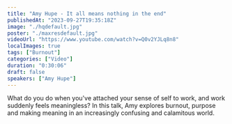 ```yaml
---
title: "Amy Hupe - It all means nothing in the end"
publishedAt: "2023-09-27T19:35:18Z"
image: "./hqdefault.jpg"
poster: "./maxresdefault.jpg"
videoUrl: "https://www.youtube.com/watch?v=Q0v2YJLq8n8"
localImages: true
tags: ["Burnout"]
categories: ["Video"]
duration: "0:30:06"
draft: false
speakers: ["Amy Hupe"]
---
```


What do you do when you've attached your sense of self to work, and work suddenly feels meaningless? In this talk, Amy explores burnout, purpose and making meaning in an increasingly confusing and calamitous world.
